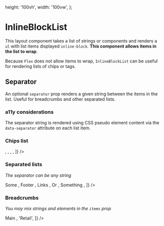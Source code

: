 

  height: '100vh',
  width: '100vw',
};

<Meta title="Components|Layout/InlineBlockList" decorators={[withKnobs]} component={InlineBlockList} />

# InlineBlockList

<Story name="Knobs">
  <InlineBlockList
    separator={text('separator', '✈️')}
    items={['New York', 'Paris', 'Schenectady', 'Los Angeles', 'Hong Kong']}
  />
</Story>

This layout component takes a list of strings or components and renders a `ul` with list
items displayed `inline-block`. **This component allows items in the list to wrap**.

Because `Flex` does not allow items to wrap, `InlineBlockList` can be useful for rendering
lists of chips or tags.

## Separator

An optional `separator` prop renders a given string between the items in the list. Useful
for breadcrumbs and other separated lists.

### a11y considerations
The separator string is rendered using CSS pseudo element content via the `data-separator`
attribute on each list item.

<Props of={InlineBlockList} />

### Chips list

<Preview>
  <Story name="Chips list">
    <InlineBlockList
      items={[
        <Chip key="horses" size="lg" onClose={noop} label="Horses" theme="outline" />,
        <Chip key="wombats" size="lg" onClose={noop} label="Wombats" theme="outline" />,
        <Chip key="seals" size="lg" onClose={noop} label="Seals" theme="outline" />,
        <Chip key="dogs" size="lg" onClose={noop} label="Dogs" theme="outline" />,
      ]}
    />
  </Story>
</Preview>

### Separated lists
*The separator can be any string*

<Preview>
  <Story name="Separated lists">
    <div>
      <div className="padding--all">
        <InlineBlockList
          separator={select(
            'Separator',
            {
              Pipe: '|',
              Middot: '・',
              Claps: '👏',
            },
            '|'
          )}
          items={[
            <a key="some" className="type--link">
              Some
            </a>,
            <a key="footer" className="type--link">
              Footer
            </a>,
            <a key="links" className="type--link">
              Links
            </a>,
            <a key="or" className="type--link">
              Or
            </a>,
            <a key="something" className="type--link">
              Something
            </a>,
          ]}
        />
      </div>
    </div>
  </Story>
</Preview>

### Breadcrumbs
*You may mix strings and elements in the `items` prop*

<Preview>
  <Story name="Breadcrumbs">
    <div>
      <div className="padding--all">
        <InlineBlockList
          separator="/"
          items={[
            <a key="main" className="type--link">
              Main
            </a>,
            'Retail',
          ]}
        />
      </div>
      <div className="padding--all">
        <InlineBlockList separator=">" items={['Market Sizings', 'Retail', 'India']} />
      </div>
    </div>
  </Story>
</Preview>
